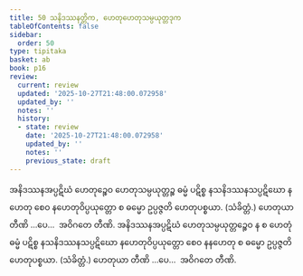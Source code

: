 ```yaml
---
title: 50 သနိဒဿနတ္တိက, ဟေတုဟေတုသမ္ပယုတ္တဒုက
tableOfContents: false
sidebar:
  order: 50
type: tipitaka
basket: ab
book: p16
review:
  current: review
  updated: '2025-10-27T21:48:00.072958'
  updated_by: ''
  notes: ''
  history:
  - state: review
    date: '2025-10-27T21:48:00.072958'
    updated_by: ''
    notes: ''
    previous_state: draft
---
```



<ReviewStatus review={frontmatter.review} showDetails={true} />

<HypothesisAnnotation frontmatter={frontmatter} />

<DynamicBreadcrumb />

<Division number="93" book="p16" e="ch" v="40" p="273">

<Paragraph number="231" book="p16">
အနိဒဿနအပ္ပဋိဃံ ဟေတုဉ္စေဝ ဟေတုသမ္ပယုတ္တဉ္စ ဓမ္မံ ပဋိစ္စ နသနိဒဿနသပ္ပဋိဃော နဟေတု စေဝ နဟေတုဝိပ္ပယုတ္တော စ ဓမ္မော ဥပ္ပဇ္ဇတိ ဟေတုပစ္စယာ. (သံခိတ္တံ.) ဟေတုယာ တီဏိ …ပေ…  အဝိဂတေ တီဏိ.
</Paragraph>

<Paragraph number="232" book="p16">
အနိဒဿနအပ္ပဋိဃံ ဟေတုသမ္ပယုတ္တဉ္စေဝ န စ ဟေတုံ ဓမ္မံ ပဋိစ္စ နသနိဒဿနသပ္ပဋိဃော နဟေတုဝိပ္ပယုတ္တော စေဝ နနဟေတု စ ဓမ္မော ဥပ္ပဇ္ဇတိ ဟေတုပစ္စယာ. (သံခိတ္တံ.) ဟေတုယာ တီဏိ …ပေ…  အဝိဂတေ တီဏိ.
</Paragraph>
</Division>